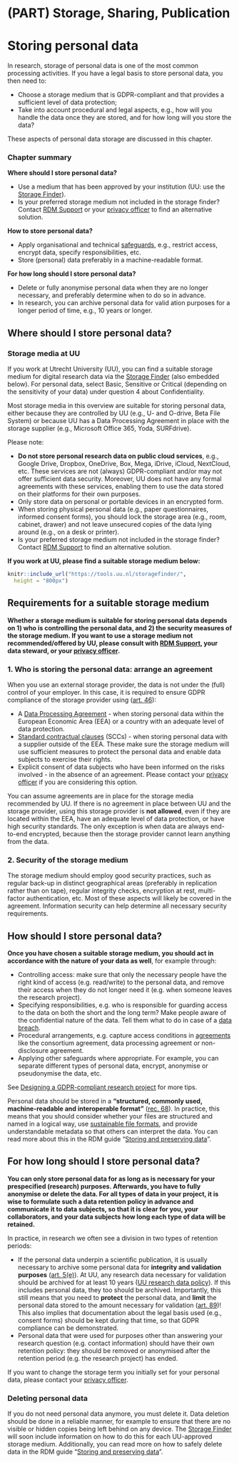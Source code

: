 # (PART) Storage, Sharing, Publication {-} 

# Storing personal data {#data-storage}

In research, storage of personal data is one of the most common processing 
activities. If you have a legal basis to store personal data, you 
then need to:

- Choose a storage medium that is GDPR-compliant and that provides a sufficient 
level of data protection;
- Take into account procedural and legal aspects, e.g., how will you handle the 
data once they are stored, and for how long will you store the data? 

These aspects of personal data storage are discussed in this chapter. 

### Chapter summary

**Where should I store personal data?**

- Use a medium that has been approved by your institution (UU: use the
<a href="https://tools.uu.nl/storagefinder/" target = "_blank">Storage Finder</a>).
- Is your preferred storage medium not included in the storage finder? Contact 
<a href="https://www.uu.nl/en/research/research-data-management/contact-us" target = "_blank">RDM Support</a>
or your <a href = "https://intranet.uu.nl/en/knowledgebase/contact-privacy" target = "_blank">privacy officer</a>
to find an alternative solution.

**How to store personal data?**

- Apply organisational and technical <a href="#privacy-by-design">safeguards</a>, 
e.g., restrict access, encrypt data, specify responsibilities, etc.
- Store (personal) data preferably in a machine-readable format.

**For how long should I store personal data?**

- Delete or fully anonymise personal data when they are no longer necessary, 
and preferably determine when to do so in advance.
- In research, you can archive personal data for valid ation purposes for a 
longer period of time, e.g., 10 years or longer.


## Where should I store personal data?
### Storage media at UU

If you work at Utrecht University (UU), you can find a suitable storage medium for 
digital research data via the <a href="https://tools.uu.nl/storagefinder/" target = "_blank">Storage Finder</a>
(also embedded below). For personal data, select Basic, Sensitive or Critical 
(depending on the sensitivity of your data) under question 4 about Confidentiality.

Most storage media in this overview are suitable for storing personal data, either 
because they are controlled by UU (e.g., U- and O-drive, Beta File System) or 
because UU has a Data Processing Agreement in place with the storage supplier
(e.g., Microsoft Office 365, Yoda, SURFdrive).

Please note:

- **Do not store personal research data on public cloud services**, e.g., Google 
Drive, Dropbox, OneDrive, Box, Mega, iDrive, iCloud, NextCloud, etc. These services 
are not (always) GDPR-compliant and/or may not offer sufficient data security.
Moreover, UU does not have any formal agreements with these services, enabling 
them to use the data stored on their platforms for their own purposes.
- Only store data on personal or portable devices in an encrypted form.
- When storing physical personal data (e.g., paper questionnaires, informed 
consent forms), you should lock the storage area (e.g., room, cabinet, drawer) 
and not leave unsecured copies of the data lying around (e.g., on a desk or printer).   
- Is your preferred storage medium not included in the storage finder? Contact 
<a href="https://www.uu.nl/en/research/research-data-management/contact-us" target = "_blank">RDM Support</a>
to find an alternative solution.

**If you work at UU, please find a suitable storage medium below:**
```{r embedstoragefinder, echo=FALSE}
knitr::include_url("https://tools.uu.nl/storagefinder/",
  height = "800px")
```

## Requirements for a suitable storage medium

**Whether a storage medium is suitable for storing personal data depends on 1) who
is controlling the personal data, and 2) the security measures of the storage 
medium. If you want to use a storage medium not recommended/offered by UU, 
please consult with 
<a href="https://www.uu.nl/en/research/research-data-management/contact-us" target = "_blank">RDM Support</a>, 
your data steward, or your 
<a href = "https://intranet.uu.nl/en/knowledgebase/contact-privacy" target = "_blank">privacy officer</a>.**

### 1. Who is storing the personal data: arrange an agreement

When you use an external storage provider, the data is not under the (full) 
control of your employer. In this case, it is required to ensure GDPR compliance 
of the storage provider using 
(<a href = "https://gdpr-info.eu/art-46-gdpr/" target = "_blank">art. 46</a>):

- A <a href="#data-processing-agreement">Data Processing Agreement</a> - 
when storing personal data within the European Economic Area (EEA) or a 
country with an adequate level of data protection.
- <a href = "https://gdpr-info.eu/recitals/no-109/" target = "_blank">Standard 
contractual clauses</a> (SCCs) - when storing personal data with a 
supplier outside of the EEA. These make sure the storage medium will use 
sufficient measures to protect the personal data and enable data subjects to 
exercise their rights.
- Explicit consent of data subjects who have been informed on the risks 
involved - in  the absence of an agreement. Please contact your 
<a href = "https://intranet.uu.nl/en/knowledgebase/contact-privacy" target = "_blank">privacy officer</a> 
if you are considering this option.

You can assume agreements are in place for the storage media recommended by UU. 
If there is no agreement in place between UU and the storage provider, using 
this storage provider is **not allowed**, even if they are located within the EEA, 
have an adequate level of data protection, or have high security standards. The 
only exception is when data are always end-to-end encrypted, because then the 
storage provider cannot learn anything from the data.

### 2. Security of the storage medium

The storage medium should employ good security practices, such as regular back-up 
in distinct geographical areas (preferably in replication rather than on tape), 
regular integrity checks, encryption at rest, multi-factor authentication, etc. 
Most of these aspects will likely be covered in the agreement. Information 
security can help determine all necessary security requirements. 

## How should I store personal data?

**Once you have chosen a suitable storage medium, you should act in accordance 
with the nature of your data as well**, for example through:

- Controlling access: make sure that only the necessary people have the right 
kind of access (e.g. read/write) to the personal data, and remove their access 
when they do not longer need it (e.g. when someone leaves the research project).   
- Specifying responsibilities, e.g. who is responsible for guarding access to the 
data on both the short and the long term? Make people aware of the confidential 
nature of the data. Tell them what to do in case of a 
<a href="https://intranet.uu.nl/en/knowledgebase/what-is-a-personal-data-breach" target="_blank">data breach</a>.
- Procedural arrangements, e.g. capture access conditions in 
<a href="#legal-documents">agreements</a> like the consortium agreement, 
data processing agreement or non-disclosure agreement.
- Applying other safeguards where appropriate. For example, you can separate 
different types of personal data, encrypt, anonymise or pseudonymise the data, etc.

See <a href="#privacy-by-design">Designing a GDPR-compliant research project</a> for more tips.

Personal data should be stored in a **“structured, commonly used, machine-readable 
and interoperable format”** (<a href = "https://gdpr.eu/Recital-68-Right-of-data-portability/" target = "_blank">rec. 68</a>). 
In practice, this means that you should consider whether your files are 
structured and named in a logical way, use 
<a href = "https://dans.knaw.nl/en/file-formats/" target = "_blank">sustainable file formats</a>, 
and provide understandable metadata so that others can interpret the data. 
You can read more about this in the RDM guide 
“<a href = "https://www.uu.nl/en/research/research-data-management/guides/storing-and-preserving-data" target = "_blank">Storing and preserving data</a>”.


## For how long should I store personal data?

**You can only store personal data for as long as is necessary for your 
prespecified (research) purposes. Afterwards, you have to fully anonymise or 
delete the data. For all types of data in your project, it is wise to 
formulate such a data retention policy in advance and communicate it to data 
subjects, so that it is clear for you, your collaborators, and your data subjects 
how long each type of data will be retained.**

In practice, in research we often see a division in two types of retention periods:

- If the personal data underpin a scientific publication, it is usually necessary 
to archive some personal data for **integrity and validation purposes** 
(<a href = "https://gdpr-info.eu/art-5-gdpr/" target = "_blank">art. 5(e)</a>). 
At UU, any research data necessary for validation should be archived for at least 
10 years (<a href = "https://www.uu.nl/sites/default/files/university_policy_framework_for_research_data_utrecht_university_-_january_2016.pdf" target = "_blank">UU research data policy</a>). 
If this includes personal data, they too should be archived. Importantly, this 
still means that you need to **protect** the personal data, and **limit** the personal 
data stored to the amount necessary for validation 
(<a href = "https://gdpr-info.eu/art-89-gdpr/" target = "_blank">art. 89</a>)! 
This also implies that documentation about the legal basis used (e.g., consent forms) 
should be kept during that time, so that GDPR compliance can be demonstrated.
- Personal data that were used for purposes other than answering your 
research question (e.g. contact information) should have their own retention 
policy: they should be removed or anonymised after the retention period 
(e.g. the research project) has ended.

If you want to change the storage term you initially set for your personal data, 
please contact your 
<a href = "https://intranet.uu.nl/en/knowledgebase/contact-privacy" target = "_blank">privacy officer</a>.

### Deleting personal data

If you do not need personal data anymore, you must delete it. Data deletion 
should be done in a reliable manner, for example to ensure that there are no 
visible or hidden copies being left behind on any device. The 
<a href = "https://tools.uu.nl/storagefinder/" target = "_blank">Storage Finder</a> 
will soon include information on how to do this for each UU-approved storage medium. 
Additionally, you can read more on how to safely delete data in the RDM guide 
"<a href = "https://www.uu.nl/en/research/research-data-management/guides/storing-and-preserving-data" target = "_blank">Storing 
and preserving data</a>".
